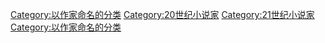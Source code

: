 {{Cat main}}
{{Commons category|Gabriel García Márquez}}

{{DEFAULTSORT:Garcis Marquez, Gabriel}}

[[Category:以作家命名的分类|Category:以作家命名的分类]]
[[Category:20世纪小说家|Category:20世纪小说家]]
[[Category:21世纪小说家|Category:21世纪小说家]]<!--未創 待創建
{{tsl|en|Category:Wikipedia categories named after speculative fiction writers}}
{{tsl|en|Category:20th-century male writers}}
{{tsl|en|Category:Wikipedia categories named after Colombian people}}-->
[[Category:以作家命名的分类|Category:以作家命名的分类]]